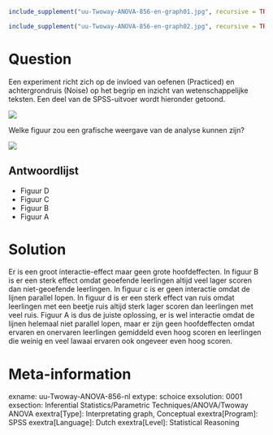 ```r
include_supplement("uu-Twoway-ANOVA-856-en-graph01.jpg", recursive = TRUE)
```
```r
include_supplement("uu-Twoway-ANOVA-856-en-graph02.jpg", recursive = TRUE)
```
Question
========
Een experiment richt zich op de invloed van oefenen (Practiced) en achtergrondruis (Noise) op het begrip en inzicht van wetenschappelijke teksten. Een deel van de SPSS-uitvoer wordt hieronder getoond.

![](uu-Twoway-ANOVA-856-en-graph01.jpg)

Welke figuur zou een grafische weergave van de analyse kunnen zijn?

![](uu-Twoway-ANOVA-856-en-graph02.jpg)

Antwoordlijst
----------
* Figuur D
* Figuur C
* Figuur B
* Figuur A


Solution
========
Er is een groot interactie-effect maar geen grote hoofdeffecten. In figuur B is er een sterk effect omdat geoefende leerlingen altijd veel lager scoren dan niet-geoefende leerlingen. In figuur c is er geen interactie omdat de lijnen parallel lopen. In figuur d is er een sterk effect van ruis omdat leerlingen met een beetje ruis altijd sterk lager scoren dan leerlingen met veel ruis. Figuur A is dus de juiste oplossing, er is wel interactie omdat de lijnen helemaal niet parallel lopen, maar er zijn geen hoofdeffecten omdat ervaren en onervaren leerlingen gemiddeld even hoog scoren en leerlingen die weinig en veel lawaai ervaren ook ongeveer even hoog scoren.

Meta-information
================
exname: uu-Twoway-ANOVA-856-nl
extype: schoice
exsolution: 0001
exsection: Inferential Statistics/Parametric Techniques/ANOVA/Twoway ANOVA
exextra[Type]: Interpretating graph, Conceptual
exextra[Program]: SPSS
exextra[Language]: Dutch
exextra[Level]: Statistical Reasoning